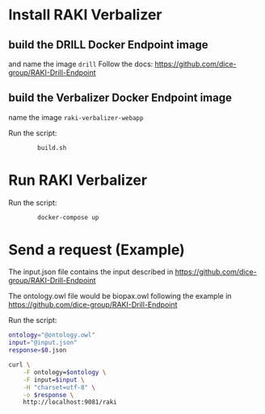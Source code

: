 # Install RAKI Verbalizer

## build the DRILL Docker Endpoint image

and name the image `drill`
Follow  the docs:
https://github.com/dice-group/RAKI-Drill-Endpoint

## build the Verbalizer Docker Endpoint image

name the image `raki-verbalizer-webapp` 

Run the script:
```bash
		build.sh
```


# Run RAKI Verbalizer

Run the script:
```bash
		docker-compose up
```


# Send a request (Example)

The input.json file contains the input described in https://github.com/dice-group/RAKI-Drill-Endpoint

The ontology.owl file would be biopax.owl following the example in https://github.com/dice-group/RAKI-Drill-Endpoint

Run the script:
```bash
ontology="@ontology.owl"
input="@input.json"
response=$0.json

curl \
	-F ontology=$ontology \
	-F input=$input \
	-H "charset=utf-8" \
	-o $response \
	http://localhost:9081/raki
```
